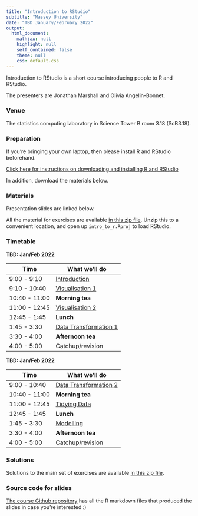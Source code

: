 ```yaml
---
title: "Introduction to RStudio"
subtitle: "Massey University"
date: "TBD January/February 2022"
output:
  html_document:
    mathjax: null
    highlight: null
    self_contained: false
    theme: null
    css: default.css
---
```


Introduction to RStudio is a short course introducing people to R and RStudio.

The presenters are Jonathan Marshall and Olivia Angelin-Bonnet.

### Venue

The statistics computing laboratory in Science Tower B room 3.18 (ScB3.18).

### Preparation

If you're bringing your own laptop, then please install R and RStudio beforehand.

[Click here for instructions on downloading and installing R and RStudio](downloading.html)

In addition, download the materials below.

### Materials

Presentation slides are linked below.

All the material for exercises are available [in this zip file](intro_to_r.zip). Unzip this to a convenient location, and open up `intro_to_r.Rproj` to load RStudio.

### Timetable

**TBD: Jan/Feb 2022**

| Time          | What we'll do         |
|---------------|-----------------------|
| 9:00 - 9:10   | [Introduction](intro.html) |
| 9:10 - 10:40  | [Visualisation 1](visualisation1.html) |
| 10:40 - 11:00 | **Morning tea**           |
| 11:00 - 12:45 | [Visualisation 2](visualisation2.html) |
| 12:45 - 1:45 | **Lunch** |
| 1:45 - 3:30  | [Data Transformation 1](transformation1.html) |
| 3:30 - 4:00  | **Afternoon tea** |
| 4:00 - 5:00  | Catchup/revision |

**TBD: Jan/Feb 2022**

| Time          | What we'll do         |
|---------------|-----------------------|
| 9:00 - 10:40  | [Data Transformation 2](transformation2.html) |
| 10:40 - 11:00 | **Morning tea**           |
| 11:00 - 12:45 | [Tidying Data](tidying.html) |
| 12:45 - 1:45 | **Lunch** |
| 1:45 - 3:30  | [Modelling](modelling.html) |
| 3:30 - 4:00  | **Afternoon tea** |
| 4:00 - 5:00  | Catchup/revision |


### Solutions

Solutions to the main set of exercises are available [in this zip file](intro_to_r_solutions.zip).

### Source code for slides

[The course Github repository](https://github.com/jmarshallnz/intro_to_r) has all the R markdown files that produced the slides in case you're interested :)
